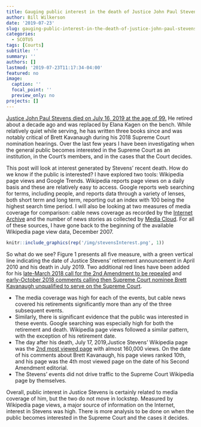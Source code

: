 ```yaml
---
title: Gauging public interest in the death of Justice John Paul Stevens
author: Bill Wilkerson
date: '2019-07-23'
slug: gauging-public-interest-in-the-death-of-justice-john-paul-stevens
categories:
  - SCOTUS
tags: [Courts]
subtitle: ''
summary: ''
authors: []
lastmod: '2019-07-23T11:17:34-04:00'
featured: no
image:
  caption: ''
  focal_point: ''
  preview_only: no
projects: []
---
```

[Justice John Paul Stevens died on July 16, 2019 at the age of 99.](https://www.washingtonpost.com/local/obituaries/john-paul-stevens-longtime-leader-of-supreme-courts-liberal-wing-dies-at-99/2019/07/16/701232a2-a829-11e9-86dd-d7f0e60391e9_story.html?utm_term=.3276e4954a5e) He retired about a decade ago and was replaced by Elana Kagen on the bench. While relatively quiet while serving, he has written three books since and was notably critical of Brett Kavanaugh during his 2018 Supreme Court nomination hearings. Over the last few years I have been investigating when the general public becomes interested in the Supreme Court as an institution, in the Court's members, and in the cases that the Court decides. 

This post will look at interest generated by Stevens' recent death. How do we know if the public is interested? I have explored two tools: Wikipedia page views and Google Trends. Wikipedia reports page views on a daily basis and these are relatively easy to access. Google reports web searching for terms, including people, and reports data through a variety of lenses, both short term and long term, reporting out an index with 100 being the highest search time period. I will also be looking at two measures of media coverage for comparison: cable news coverage as recorded by the [Internet Archive](https://api.gdeltproject.org/api/v2/summary/summary?DATASET=IATV&TYPE=SUMMARY&STARTDATETIME=&ENDDATETIME=) and the number of news stories as collected by [Media Cloud](https://explorer.mediacloud.org/#/home). For all of these sources, I have gone back to the beginning of the available Wikipedia page view data, December 2007. 

```r
knitr::include_graphics(rep('/img/stevensInterest.png', 1))
```

So what do we see? Figure 1 presents all five measure, with a green vertical line indicating  the date of Justice Stevens' retirement announcement in April 2010 and his death in July 2019. Two additional red lines have been added for his [late-March 2018 call for the 2nd Amendment to be repealed](https://www.nytimes.com/2018/03/27/opinion/john-paul-stevens-repeal-second-amendment.html) and [early-October 2018 comments calling then Supreme Court nominee Brett Kavanaugh unqualified to serve on the Supreme Court](https://www.nytimes.com/2018/10/04/us/politics/john-paul-stevens-brett-kavanaugh.html). 

* The media coverage was high for each of the events, but cable news covered his retirements significantly more than any of the three subsequent events. 
* Similarly, there is significant evidence that the public was interested in these events. Google searching was especially high for both the retirement and death. Wikipedia page views followed a similar pattern, with the exception of his retirement date. 
* The day after his death, July 17, 2019,Justice Stevens' Wikipedia page was the [2nd most viewed page](https://tools.wmflabs.org/topviews/?project=en.wikipedia.org&platform=all-access&date=2019-07-17&excludes=) with almost 160,000 views. On the date of his comments about Brett Kavanaugh, his page views ranked 10th, and his page was the 4th most viewed page on the date of his Second Amendment editorial. 
* The Stevens' events did not drive traffic to the Supreme Court Wikipedia page by themselves. 

Overall, public interest in Justice Stevens is certainly related to media coverage of him, but the two do not move in lockstep. Measured by Wikipedia page views, a major source of information on the Internet, interest in Stevens was high. There is more analysis to be done on when the public becomes interested in the Supreme Court and the cases it decides. 

